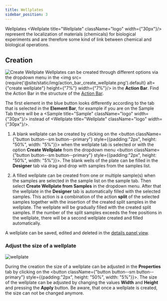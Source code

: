```yaml
---
title: Wellplates
sidebar_position: 3
---
```



Wellplates <Wellplate title="Wellplate" className="logo" width={"30px"}/> represent the localization of materials (chemicals) for biological experiments and are therefore some kind of link between chemical and biological operations.

## Creation

![Create Wellplate](/img/create_wellplate.gif)
Wellplates can be created through different options via the dropdown menu in the <img src={require('@site/static/img/action_bar_create_wellplate.png').default} alt={"create wellplate"} height={"7%"} width={"7%"}/> in the **Action Bar**. Find the Action Bar in the structure of the [Action Bar](../../ui#action-bar).

The first element in the blue button looks differently according to the tab that is selected in the **Element Bar**, for example if you are on the Sample Tab there will be a <Sample title="Sample" className="logo" width={"30px"}/> instead of <Wellplate title="Wellplate" className="logo" width={"30px"}/>.

1. A blank wellplate can be created by clicking on the <button className={"button button--sm button--primary"} style={{padding:"2px", height: "50%", width: "5%"}}><FontAwesomeIcon icon={faPlus} size="lg"/></button> when the wellplate tab is selected or with the option **Create Wellplate** from the dropdown menu <button className={"button button--sm button--primary"} style={{padding:"2px", height: "50%", width: "5%"}}><FontAwesomeIcon icon={faSortDown} size="lg"/></button>. The blank wells of the plate can be filled in the **Designer** tab via drag and drop with samples from the samples list.

2. A filled wellplate can be created from one or multiple sample(s) when the samples are selected in the sample list on the sample tab. Then select **Create Wellplate from Samples** in the dropdown menu. After that the wellplate in the **Designer** tab is automatically filled with the selected samples. This action is a combination of the action **split** of the selected samples together with the insertion of the created split samples in the wellplate. The wellplate will be gradually filled with the created split samples. If the number of the split samples exceeds the free positions in the wellplate, there will be a second wellplate created and filled automatically.

A wellplate can be saved, edited and deleted in the [details panel view](../details#details-panel-for-wellplates).

### Adjust the size of a wellplate

![wellplate](/img/wellplate.gif)

During the creation the size of a wellplate can be adjusted in the **Properties** tab by clicking on the <button className={"button button--sm button--primary"} style={{padding:"2px", height: "50%", width: "5%"}}><FontAwesomeIcon icon={faBraille} size="lg"/></button>. The size of the wellplate can be adjusted by changing the values **Width** and **Height** and pressing the **Apply** button. Be aware, that once a wellplate is created, the size can not be changed anymore.
